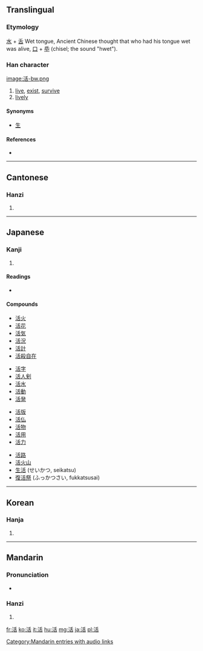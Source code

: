 {{also|話}}
==Translingual==

===Etymology===
[[水]] + [[舌]] Wet tongue, Ancient Chinese thought that who had his tongue wet was alive, [[口]] + [[氒]] (chisel; the sound "hwet").

===Han character===
[[image:活-bw.png]]
{{Han char|rn=85|rad=水|as=06|sn=9|four=3216<sub>4</sub>|canj=水竹十口 (EHJR)}}

# [[live]], [[exist]], [[survive]]
# [[lively]]

====Synonyms====
* [[生]]

====References====
* {{Han ref|kx=0622.180|dkj=17423|dj=1018.160|hdz=31609.020|uh=6D3B|ud=27963|bh=ACA1|bd=44193}}

----

==Cantonese==

===Hanzi===
{{yue-hanzi|jyut=|y=wut6}}

# {{defn|Cantonese}}

----

==Japanese==

===Kanji===
{{ja-kanji|grade=2|rs=水06}}

# {{defn|Japanese}}

====Readings====
* {{ja-readings|on=[[かつ]] (katsu)|kun=[[いきる]] (ikiru), [[よみがえる]] (yomigaeru)}}

====Compounds====
{{top4}}
* [[活火]]
* [[活花]]
* [[活気]]
* [[活況]]
* [[活計]]
* [[活殺自在]]
{{mid4}}
* [[活字]]
* [[活人剣]]
* [[活水]]
* [[活動]]
* [[活発]]
{{mid4}}
* [[活版]]
* [[活仏]]
* [[活物]]
* [[活用]]
* [[活力]]
{{mid4}}
* [[活路]]
* [[活火山]]
* [[生活]] (せいかつ, seikatsu)
* [[復活祭]] (ふっかつさい, fukkatsusai)
{{bottom}}

----

==Korean==

===Hanja===
{{ko-hanja|hangeul=[[활]], [[괄]]|eumhun=|rv=hwal, gwal|mr=hwal, kwal|y=hwal, kwal}}

# {{defn|Korean}}

----

==Mandarin==

===Pronunciation===
*{{audio|zh-huó.ogg|audio}}

===Hanzi===
{{cmn-hanzi|pin=[[huó]] ([[huo2]])|wg=huo<sup>2</sup>}}

# {{defn|Mandarin}}

[[Category:Mandarin entries with audio links]]

[[fr:活]]
[[ko:活]]
[[it:活]]
[[hu:活]]
[[mg:活]]
[[ja:活]]
[[pl:活]]
